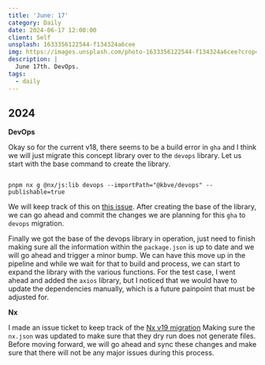 ```yaml
---
title: 'June: 17'
category: Daily
date: 2024-06-17 12:00:00
client: Self
unsplash: 1633356122544-f134324a6cee
img: https://images.unsplash.com/photo-1633356122544-f134324a6cee?crop=entropy&cs=srgb&fm=jpg&ixid=MnwzNjM5Nzd8MHwxfHJhbmRvbXx8fHx8fHx8fDE2ODE3NDg2ODY&ixlib=rb-4.0.3&q=85
description: |
  June 17th. DevOps.
tags:
  - daily
---
```



## 2024

**DevOps**

Okay so for the current v18, there seems to be a build error in `gha` and I think we will just migrate this concept library over to the `devops` library.
Let us start with the base command to create the library.

```shell

pnpm nx g @nx/js:lib devops --importPath="@kbve/devops" --publishable=true

```

We will keep track of this on [this issue](https://github.com/KBVE/kbve/issues/1955).
After creating the base of the library, we can go ahead and commit the changes we are planning for this `gha` to `devops` migration.

Finally we got the base of the devops library in operation, just need to finish making sure all the information within the `package.json` is up to date and we will go ahead and trigger a minor bump.
We can have this move up in the pipeline and while we wait for that to build and process, we can start to expand the library with the various functions.
For the test case, I went ahead and added the `axios` library, but I noticed that we would have to update the dependencies manually, which is a future painpoint that must be adjusted for.


**Nx**

I made an issue ticket to keep track of the [Nx v19 migration](https://github.com/KBVE/kbve/issues/1954)
Making sure the `nx.json` was updated to make sure that they dry run does not generate files.
Before moving forward, we will go ahead and sync these changes and make sure that there will not be any major issues during this process.